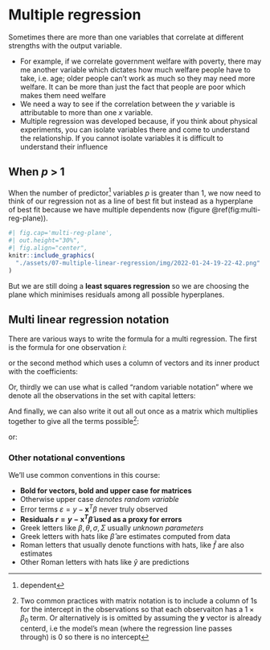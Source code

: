 # Multiple regression

Sometimes there are more than one variables that correlate at different
strengths with the output variable.

- For example, if we correlate government welfare with poverty, there may me
  another variable which dictates how much welfare people have to take, i.e.
  age; older people can't work as much so they may need more welfare. It can be
  more than just the fact that people are poor which makes them need welfare
- We need a way to see if the correlation between the $y$ variable is
  attributable to more than one $x$ variable.
- Multiple regression was developed because, if you think about physical
  experiments, you can isolate variables there and come to understand the
  relationship. If you cannot isolate variables it is difficult to understand
  their influence

## When $p$ > 1

When the number of predictor^[dependent] variables $p$ is greater than 1, we
now need to think of our regression not as a line of best fit but instead as a
hyperplane of best fit because we have multiple dependents now (figure
\@ref(fig:multi-reg-plane)).

```r
#| fig.cap='multi-reg-plane',
#| out.height="30%",
#| fig.align="center",
knitr::include_graphics(
  "./assets/07-multiple-linear-regression/img/2022-01-24-19-22-42.png"
)
```

But we are still doing a **least squares regression** so we are choosing the
plane which minimises residuals among all possible hyperplanes.

## Multi linear regression notation

There are various ways to write the formula for a multi regression. The first
is the formula for one observation $i$:

\begin{equation}
  y_{i} = \beta_{0} + \beta_{1}x_{1} + \beta_{2}x_{2} + \dots + \beta_{i}x_{i}
  + \epsilon_{1} (\#eq:multi-regression)
\end{equation}

or the second method which uses a column of vectors and its inner product with
the coefficients:

\begin{align*}
  y_{i} = x_{i}^{T}\beta + \epsilon_{i}
\end{align*}

Or, thirdly we can use what is called "random variable notation" where we
denote all the observations in the set with capital letters:

\begin{align*}
  Y = X^{T}\beta + \epsilon
\end{align*}

And finally, we can also write it out all out once as a matrix which multiplies
together to give all the terms possible^[Two common practices with matrix
notation is to include a column of 1s for the intercept in the observations so
that each observaiton has a $1\times\beta_0$ term. Or alternatively is is
omitted by assuming the $\mathbf{y}$ vector is already centerd, i.e the model's
mean (where the regression line passes through) is 0 so there is no intercept]:

\begin{align*}
  \begin{pmatrix}
    y_1 \\
    y_2 \\
    \vdots \\
    y_n
  \end{pmatrix}
    =
    \begin{pmatrix}
    1 & x_{11} & x_{12} & \cdots & x_{1p}\\
    1 & x_{21} & x_{22} & \cdots & x_{2p}\\
    \vdots & \vdots & \vdots & \ddots & \vdots \\
    1 & x_{n1} & x_{n2} & \cdots & x_{np}\\
  \end{pmatrix}
    \begin{pmatrix}
    \beta_0 \\
    \beta_1 \\
    \vdots \\
    \beta_p
  \end{pmatrix}
    +
    \begin{pmatrix}
    \varepsilon_1 \\
    \varepsilon_2 \\
    \vdots \\
    \varepsilon_n
  \end{pmatrix}
\end{align*}

or:

\begin{align}
\mathbf{y} = \mathbf{X} \beta + \varepsilon (\#eq:mat-lin-reg)
\end{align}

### Other notational conventions

We'll use common conventions in this course:

- **Bold for vectors, bold and upper case for matrices**
- Otherwise upper case *denotes random variable*
- Error terms $\varepsilon = y - \mathbf x^T \beta$ never truly observed
- **Residuals $r = y - \mathbf x^T \hat \beta$ used as a proxy for errors**
- Greek letters like $\beta, \theta, \sigma, \Sigma$ usually *unknown parameters*
- Greek letters with hats like $\hat \beta$ are estimates computed from data
- Roman letters that usually denote functions with hats, like $\hat f$ are also estimates
- Other Roman letters with hats like $\hat y$ are predictions
